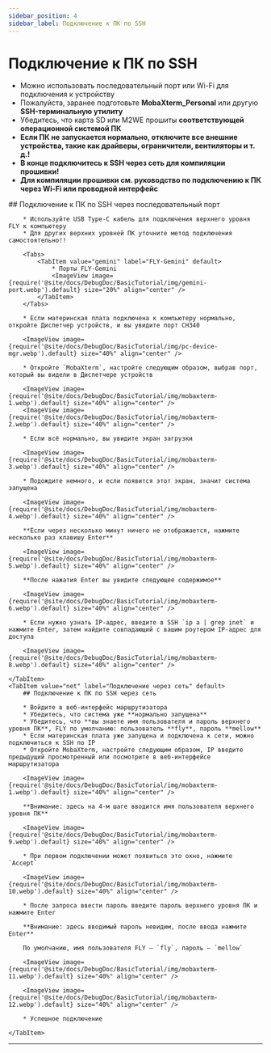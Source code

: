 ```yaml
---
sidebar_position: 4
sidebar_label: Подключение к ПК по SSH
---
```






# Подключение к ПК по SSH


* Можно использовать последовательный порт или Wi-Fi для подключения к устройству
* Пожалуйста, заранее подготовьте **MobaXterm_Personal** или другую **SSH-терминальную утилиту**
* Убедитесь, что карта SD или M2WE прошиты **соответствующей операционной системой ПК**
* **Если ПК не запускается нормально, отключите все внешние устройства, такие как драйверы, ограничители, вентиляторы и т. д.!**
* **В конце подключитесь к SSH через сеть для компиляции прошивки!**
* **Для компиляции прошивки см. руководство по подключению к ПК через Wi-Fi или проводной интерфейс**

<Tabs>
    <TabItem value="serial" label="Подключение через последовательный порт" default>
        ## Подключение к ПК по SSH через последовательный порт

        * Используйте USB Type-C кабель для подключения верхнего уровня FLY к компьютеру
        * Для других верхних уровней ПК уточните метод подключения самостоятельно!!

        <Tabs>
            <TabItem value="gemini" label="FLY-Gemini" default>
                * Порты FLY-Gemini
                <ImageView image={require('@site/docs/DebugDoc/BasicTutorial/img/gemini-port.webp').default} size="20%" align="center" />
            </TabItem>
        </Tabs>

        * Если материнская плата подключена к компьютеру нормально, откройте Диспетчер устройств, и вы увидите порт CH340

        <ImageView image={require('@site/docs/DebugDoc/BasicTutorial/img/pc-device-mgr.webp').default} size="40%" align="center" />

        * Откройте `MobaXterm`, настройте следующим образом, выбрав порт, который вы видели в Диспетчере устройств

        <ImageView image={require('@site/docs/DebugDoc/BasicTutorial/img/mobaxterm-1.webp').default} size="40%" align="center" />
        <ImageView image={require('@site/docs/DebugDoc/BasicTutorial/img/mobaxterm-2.webp').default} size="40%" align="center" />

        * Если всё нормально, вы увидите экран загрузки

        <ImageView image={require('@site/docs/DebugDoc/BasicTutorial/img/mobaxterm-3.webp').default} size="40%" align="center" />

        * Подождите немного, и если появится этот экран, значит система запущена

        <ImageView image={require('@site/docs/DebugDoc/BasicTutorial/img/mobaxterm-4.webp').default} size="40%" align="center" />

        **Если через несколько минут ничего не отображается, нажмите несколько раз клавишу Enter**

        <ImageView image={require('@site/docs/DebugDoc/BasicTutorial/img/mobaxterm-5.webp').default} size="40%" align="center" />

        **После нажатия Enter вы увидите следующее содержимое**

        <ImageView image={require('@site/docs/DebugDoc/BasicTutorial/img/mobaxterm-6.webp').default} size="40%" align="center" />

        * Если нужно узнать IP-адрес, введите в SSH `ip a | grep inet` и нажмите Enter, затем найдите совпадающий с вашим роутером IP-адрес для доступа

        <ImageView image={require('@site/docs/DebugDoc/BasicTutorial/img/mobaxterm-8.webp').default} size="40%" align="center" />

    </TabItem>
    <TabItem value="net" label="Подключение через сеть" default>
        ## Подключение к ПК по SSH через сеть

        * Войдите в веб-интерфейс маршрутизатора
        * Убедитесь, что система уже **нормально запущена**
        * Убедитесь, что **вы знаете имя пользователя и пароль верхнего уровня ПК**, FLY по умолчанию: пользователь **fly**, пароль **mellow**
        * Если материнская плата уже запущена и подключена к сети, можно подключиться к SSH по IP
        * Откройте MobaXterm, настройте следующим образом, IP введите предыдущий просмотренный или посмотрите в веб-интерфейсе маршрутизатора

        <ImageView image={require('@site/docs/DebugDoc/BasicTutorial/img/mobaxterm-1.webp').default} size="40%" align="center" />

        **Внимание: здесь на 4-м шаге вводится имя пользователя верхнего уровня ПК**

        <ImageView image={require('@site/docs/DebugDoc/BasicTutorial/img/mobaxterm-9.webp').default} size="40%" align="center" />

        * При первом подключении может появиться это окно, нажмите `Accept`

        <ImageView image={require('@site/docs/DebugDoc/BasicTutorial/img/mobaxterm-10.webp').default} size="40%" align="center" />

        * После запроса ввести пароль введите пароль верхнего уровня ПК и нажмите Enter

        **Внимание: здесь вводимый пароль невидим, после ввода нажмите Enter**

        По умолчанию, имя пользователя FLY — `fly`, пароль — `mellow`

        <ImageView image={require('@site/docs/DebugDoc/BasicTutorial/img/mobaxterm-11.webp').default} size="40%" align="center" />

        <ImageView image={require('@site/docs/DebugDoc/BasicTutorial/img/mobaxterm-12.webp').default} size="40%" align="center" />

        * Успешное подключение

    </TabItem>
</Tabs>

----
